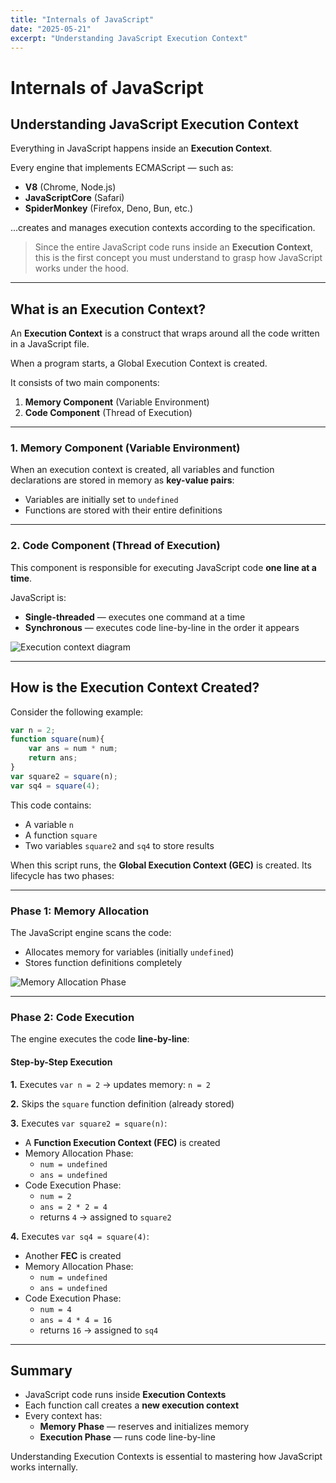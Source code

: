 ```yaml
---
title: "Internals of JavaScript"
date: "2025-05-21"
excerpt: "Understanding JavaScript Execution Context"
---
```


# Internals of JavaScript

## Understanding JavaScript Execution Context

Everything in JavaScript happens inside an **Execution Context**.

Every engine that implements ECMAScript — such as:

- **V8** (Chrome, Node.js)
- **JavaScriptCore** (Safari)
- **SpiderMonkey** (Firefox, Deno, Bun, etc.)

...creates and manages execution contexts according to the specification.

> Since the entire JavaScript code runs inside an **Execution Context**, this is the first concept you must understand to grasp how JavaScript works under the hood.

---

## What is an Execution Context?

An **Execution Context** is a construct that wraps around all the code written in a JavaScript file.

When a program starts, a Global Execution Context is created.

It consists of two main components:

1. **Memory Component** (Variable Environment)
2. **Code Component** (Thread of Execution)

---

### 1. Memory Component (Variable Environment)

When an execution context is created, all variables and function declarations are stored in memory as **key-value pairs**:

- Variables are initially set to `undefined`
- Functions are stored with their entire definitions

---

### 2. Code Component (Thread of Execution)

This component is responsible for executing JavaScript code **one line at a time**.

JavaScript is:

- **Single-threaded** — executes one command at a time
- **Synchronous** — executes code line-by-line in the order it appears

<Image 
  src="/research/internal-of-js/img1.jpeg"
  alt="Execution context diagram" 
  width={800}
  height={500}
  className="rounded-xl shadow-lg my-6 border border-gray-200"
/>

---

## How is the Execution Context Created?

Consider the following example:

```js
var n = 2;
function square(num){
    var ans = num * num;
    return ans;
}
var square2 = square(n);
var sq4 = square(4);
```

This code contains:
- A variable `n`
- A function `square`
- Two variables `square2` and `sq4` to store results

When this script runs, the **Global Execution Context (GEC)** is created. Its lifecycle has two phases:

---

### Phase 1: Memory Allocation

The JavaScript engine scans the code:

- Allocates memory for variables (initially `undefined`)
- Stores function definitions completely

<Image 
  src="/research/internal-of-js/img2.jpeg"
  alt="Memory Allocation Phase" 
  width={800}
  height={500}
  className="rounded-xl shadow-lg my-6 border border-gray-200"
/>

---

### Phase 2: Code Execution

The engine executes the code **line-by-line**:

#### Step-by-Step Execution

**1.** Executes `var n = 2` → updates memory: `n = 2`

**2.** Skips the `square` function definition (already stored)

**3.** Executes `var square2 = square(n)`:
- A **Function Execution Context (FEC)** is created
- Memory Allocation Phase:
  - `num = undefined`
  - `ans = undefined`
- Code Execution Phase:
  - `num = 2`
  - `ans = 2 * 2 = 4`
  - returns `4` → assigned to `square2`

**4.** Executes `var sq4 = square(4)`:
- Another **FEC** is created
- Memory Allocation Phase:
  - `num = undefined`
  - `ans = undefined`
- Code Execution Phase:
  - `num = 4`
  - `ans = 4 * 4 = 16`
  - returns `16` → assigned to `sq4`

---

## Summary

- JavaScript code runs inside **Execution Contexts**
- Each function call creates a **new execution context**
- Every context has:
  - **Memory Phase** — reserves and initializes memory
  - **Execution Phase** — runs code line-by-line

Understanding Execution Contexts is essential to mastering how JavaScript works internally.
